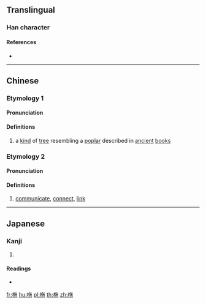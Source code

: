 ==Translingual==

===Han character===
{{Han char|rn=75|rad=木|as=05|sn=9|four=48912|canj=DOPD|ids=⿰木㐌}}

====References====
* {{Han ref|kx=0518.050|dkj=14600|dj=0906.070|hdz=21184.100|uh=67C2|ud=26562|bh=CF51|bd=53073}}

----

==Chinese==
{{zh-forms}}

===Etymology 1===

====Pronunciation====
{{zh-pron
|m=yí
|c=ji4,ci2
|mc=
|oc=
|ma=
|cat=n
}}

====Definitions====
# a [[kind]] of [[tree]] resembling a [[poplar]] described in [[ancient]] [[book]]s

===Etymology 2===

====Pronunciation====
{{zh-pron
|m=duò
|c=to4
|ma=
|cat=n,v
}}

====Definitions====
{{zh-see|舵|v}}
# [[communicate]], [[connect]], [[link]]

----

==Japanese==

===Kanji===
{{ja-kanji|grade=|rs=木05}}

# {{defn|lang=ja|sort=木05}}

====Readings====
* {{ja-readings|on=[[い]] (i), [[り]] (ri), [[た]] (ta), [[だ]] (da)|kun=[[かじ]] (kaji)}}

[[fr:柂]]
[[hu:柂]]
[[pl:柂]]
[[th:柂]]
[[zh:柂]]
